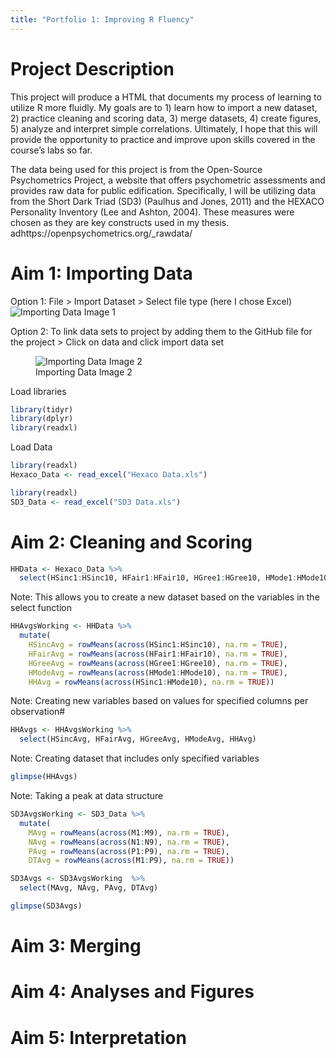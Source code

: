 ```yaml
---
title: "Portfolio 1: Improving R Fluency"
---
```


# Project Description 

This project will produce a HTML that documents my process of learning to utilize R more fluidly. My goals are to 1) learn how to import a new dataset, 2) practice cleaning and scoring data, 3) merge datasets, 4) create figures, 5) analyze and interpret simple correlations. Ultimately, I hope that this will provide the opportunity to practice and improve upon skills covered in the course's labs so far.  

The data being used for this project is from the Open-Source Psychometrics Project, a website that offers psychometric assessments and provides raw data for public edification. Specifically, I will be utilizing data from the Short Dark Triad (SD3) (Paulhus and Jones, 2011) and the HEXACO Personality Inventory (Lee and Ashton, 2004). These measures were chosen as they are key constructs used in my thesis. adhttps://openpsychometrics.org/_rawdata/

# Aim 1: Importing Data

Option 1: File > Import Dataset > Select file type (here I chose Excel)
![Importing Data Image 1](Data import.png)

Option 2: To link data sets to project by adding them to the GitHub file for the project > Click on data and click import data set

![Importing Data Image 2](Importing via file.png)

Load libraries 
```r
library(tidyr)
library(dplyr)
library(readxl)
```

Load Data 
```r
library(readxl)
Hexaco_Data <- read_excel("Hexaco Data.xls")
```

```r
library(readxl)
SD3_Data <- read_excel("SD3 Data.xls")
```

# Aim 2: Cleaning and Scoring

```r
HHData <- Hexaco_Data %>% 
  select(HSinc1:HSinc10, HFair1:HFair10, HGree1:HGree10, HMode1:HMode10)
```
Note: This allows you to create a new dataset based on the variables in the select function 

```r
HHAvgsWorking <- HHData %>%
  mutate(
    HSincAvg = rowMeans(across(HSinc1:HSinc10), na.rm = TRUE),
    HFairAvg = rowMeans(across(HFair1:HFair10), na.rm = TRUE),
    HGreeAvg = rowMeans(across(HGree1:HGree10), na.rm = TRUE),
    HModeAvg = rowMeans(across(HMode1:HMode10), na.rm = TRUE),
    HHAvg = rowMeans(across(HSinc1:HMode10), na.rm = TRUE))
```
Note: Creating new variables based on values for specified columns per observation#

```r
HHAvgs <- HHAvgsWorking %>%
  select(HSincAvg, HFairAvg, HGreeAvg, HModeAvg, HHAvg)
```

Note: Creating dataset that includes only specified variables  

```r
glimpse(HHAvgs)
```
Note: Taking a peak at data structure


```r
SD3AvgsWorking <- SD3_Data %>%
  mutate(
    MAvg = rowMeans(across(M1:M9), na.rm = TRUE),
    NAvg = rowMeans(across(N1:N9), na.rm = TRUE),
    PAvg = rowMeans(across(P1:P9), na.rm = TRUE),
    DTAvg = rowMeans(across(M1:P9), na.rm = TRUE))
```

```r
SD3Avgs <- SD3AvgsWorking  %>%
  select(MAvg, NAvg, PAvg, DTAvg)
```

```r
glimpse(SD3Avgs)
```
# Aim 3: Merging 
# Aim 4: Analyses and Figures 
# Aim 5: Interpretation




